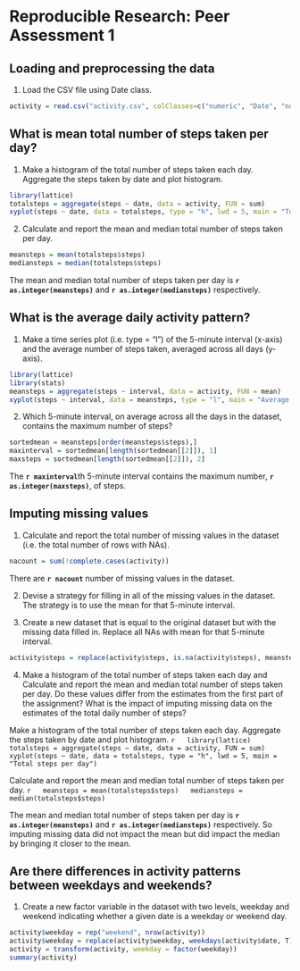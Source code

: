 # Reproducible Research: Peer Assessment 1


## Loading and preprocessing the data

1. Load the CSV file using Date class.

  ```r
  activity = read.csv("activity.csv", colClasses=c("numeric", "Date", "numeric"))
  ```

## What is mean total number of steps taken per day?

1. Make a histogram of the total number of steps taken each day. 
Aggregate the steps taken by date and plot histogram.
  ```r
  library(lattice)
  totalsteps = aggregate(steps ~ date, data = activity, FUN = sum)
  xyplot(steps ~ date, data = totalsteps, type = "h", lwd = 5, main = "Total steps per day")
  ```

2. Calculate and report the mean and median total number of steps taken per day.
  ```r
  meansteps = mean(totalsteps$steps)
  mediansteps = median(totalsteps$steps)
  ```

  The mean and median total number of steps taken per day is **`r as.integer(meansteps)`** and **`r as.integer(mediansteps)`** respectively.

## What is the average daily activity pattern?

1. Make a time series plot (i.e. type = "l") of the 5-minute interval (x-axis) and the average number of steps taken, averaged across all days (y-axis).
  ```r
  library(lattice)
  library(stats)
  meansteps = aggregate(steps ~ interval, data = activity, FUN = mean)
  xyplot(steps ~ interval, data = meansteps, type = "l", main = "Average Steps per 5-minute Interval")
  ```

2. Which 5-minute interval, on average across all the days in the dataset, contains the maximum number of steps?

  ```r
  sortedmean = meansteps[order(meansteps$steps),]
  maxinterval = sortedmean[length(sortedmean[[2]]), 1]
  maxsteps = sortedmean[length(sortedmean[[2]]), 2]
  ```
  
  The **`r maxinterval`**th 5-minute interval contains the maximum number, **`r as.integer(maxsteps)`**, of steps.

## Imputing missing values

1. Calculate and report the total number of missing values in the dataset (i.e. the total number of rows with NAs).

  ```r
  nacount = sum(!complete.cases(activity))
  ```
  There are **`r nacount`** number of missing values in the dataset.
  
2. Devise a strategy for filling in all of the missing values in the dataset. The strategy is to use the mean for that 5-minute interval.

3. Create a new dataset that is equal to the original dataset but with the missing data filled in.
  Replace all NAs with mean for that 5-minute interval.
  
  ```r
  activity$steps = replace(activity$steps, is.na(activity$steps), meansteps$steps)
  ```
4. Make a histogram of the total number of steps taken each day and Calculate and report the mean and median total number of steps taken per day. Do these values differ from the estimates from the first part of the assignment? What is the impact of imputing missing data on the estimates of the total daily number of steps?

  Make a histogram of the total number of steps taken each day. 
  Aggregate the steps taken by date and plot histogram.
  ```r
  library(lattice)
  totalsteps = aggregate(steps ~ date, data = activity, FUN = sum)
  xyplot(steps ~ date, data = totalsteps, type = "h", lwd = 5, main = "Total steps per day")
  ```

  Calculate and report the mean and median total number of steps taken per day.
  ```r
  meansteps = mean(totalsteps$steps)
  mediansteps = median(totalsteps$steps)
  ```

  The mean and median total number of steps taken per day is **`r as.integer(meansteps)`** and **`r as.integer(mediansteps)`** respectively. So imputing missing data did not impact the mean but did impact the median by bringing it closer to the mean.


## Are there differences in activity patterns between weekdays and weekends?

1. Create a new factor variable in the dataset with two levels, weekday and weekend indicating whether a given date is a weekday or weekend day.

  ```r
  activity$weekday = rep("weekend", nrow(activity))
  activity$weekday = replace(activity$weekday, weekdays(activity$date, T) %in% c("Mon", "Tue", "Wed", "Thu", "Fri"), "weekday")
  activity = transform(activity, weekday = factor(weekday))
  summary(activity)
  ```
  